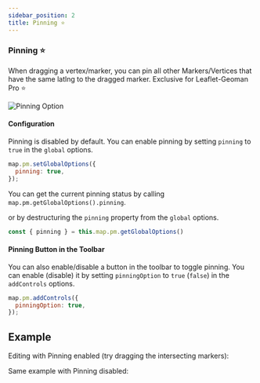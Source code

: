 ```yaml
---
sidebar_position: 2
title: Pinning ⭐
---
```


### Pinning ⭐

When dragging a vertex/marker, you can pin all other Markers/Vertices that have the same latlng to the dragged marker. Exclusive for Leaflet-Geoman Pro ⭐

![Pinning Option](https://assets.geoman.io//assets/pinning.gif)

#### Configuration

Pinning is disabled by default. You can enable pinning by setting `pinning` to `true` in the `global` options.

```js
map.pm.setGlobalOptions({ 
  pinning: true, 
});
```

You can get the current pinning status by calling `map.pm.getGlobalOptions().pinning`.

or by destructuring the `pinning` property from the `global` options.

```js
const { pinning } = this.map.pm.getGlobalOptions()
```

#### Pinning Button in the Toolbar

You can also enable/disable a button in the toolbar to toggle pinning. You can enable (disable) it by setting `pinningOption` to `true` (`false`) in the `addControls` options.

```js
map.pm.addControls({ 
  pinningOption: true, 
});
```

## Example


Editing with Pinning enabled (try dragging the intersecting markers):

<Pinning />

Same example with Pinning disabled:

<Pinning pinning={false} />